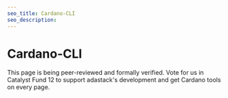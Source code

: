 ```yaml
---
seo_title: Cardano-CLI
seo_description:
---
```


# Cardano-CLI

This page is being peer-reviewed and formally verified. Vote for us in Catalyst Fund 12 to support adastack's development and get Cardano tools on every page.

